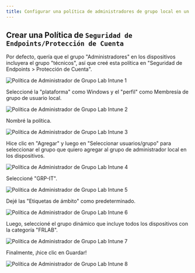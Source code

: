 ```yaml
---  
title: Configurar una política de administradores de grupo local en un lab Intune
---
```


## Crear una Política de `Seguridad de Endpoints/Protección de Cuenta`

Por defecto, quería que el grupo "Administradores" en los dispositivos incluyera el grupo "técnicos", así que creé esta política en "Seguridad de Endpoints > Protección de Cuenta".

![Política de Administrador de Grupo Lab Intune 1](/images/intune/intune-lab/new-grouplocaladmin-intune-lab-1.png)

Seleccioné la "plataforma" como Windows y el "perfil" como Membresía de grupo de usuario local.

![Política de Administrador de Grupo Lab Intune 2](/images/intune/intune-lab/new-grouplocaladmin-intune-lab-2.png)

Nombré la política.

![Política de Administrador de Grupo Lab Intune 3](/images/intune/intune-lab/new-grouplocaladmin-intune-lab-3.png)

Hice clic en "Agregar" y luego en "Seleccionar usuarios/grupo" para seleccionar el grupo que quiero agregar al grupo de administrador local en los dispositivos.

![Política de Administrador de Grupo Lab Intune 4](/images/intune/intune-lab/new-grouplocaladmin-intune-lab-4.png)

Seleccioné "GRP-IT".

![Política de Administrador de Grupo Lab Intune 5](/images/intune/intune-lab/new-grouplocaladmin-intune-lab-5.png)

Dejé las "Etiquetas de ámbito" como predeterminado.

![Política de Administrador de Grupo Lab Intune 6](/images/intune/intune-lab/new-grouplocaladmin-intune-lab-6.png)

Luego, seleccioné el grupo dinámico que incluye todos los dispositivos con la categoría "FRLAB".

![Política de Administrador de Grupo Lab Intune 7](/images/intune/intune-lab/new-grouplocaladmin-intune-lab-7.png)

Finalmente, ¡hice clic en Guardar!

![Política de Administrador de Grupo Lab Intune 8](/images/intune/intune-lab/new-grouplocaladmin-intune-lab-8.png)